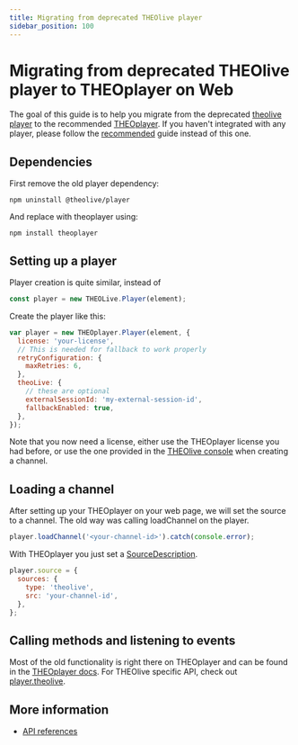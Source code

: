 ```yaml
---
title: Migrating from deprecated THEOlive player
sidebar_position: 100
---
```


# Migrating from deprecated THEOlive player to THEOplayer on Web

The goal of this guide is to help you migrate from the deprecated [theolive player](https://www.npmjs.com/package/@theolive/player) to the recommended [THEOplayer](https://www.npmjs.com/package/theoplayer). If you haven't integrated with any player, please follow the [recommended](index.mdx) guide instead of this one.

## Dependencies

First remove the old player dependency:

```
npm uninstall @theolive/player
```

And replace with theoplayer using:

```
npm install theoplayer
```

## Setting up a player

Player creation is quite similar, instead of

```javascript
const player = new THEOLive.Player(element);
```

Create the player like this:

```javascript
var player = new THEOplayer.Player(element, {
  license: 'your-license',
  // This is needed for fallback to work properly
  retryConfiguration: {
    maxRetries: 6,
  },
  theoLive: {
    // these are optional
    externalSessionId: 'my-external-session-id',
    fallbackEnabled: true,
  },
});
```

Note that you now need a license, either use the THEOplayer license you had before, or use the one provided in the
[THEOlive console](https://console.theo.live) when creating a channel.

## Loading a channel

After setting up your THEOplayer on your web page, we will set the source to a channel. The old way was calling loadChannel
on the player.

```javascript
player.loadChannel('<your-channel-id>').catch(console.error);
```

With THEOplayer you just set a [SourceDescription](pathname:///theoplayer/v9/api-reference/web/interfaces/TheoLiveSource.html).

```javascript
player.source = {
  sources: {
    type: 'theolive',
    src: 'your-channel-id',
  },
};
```

## Calling methods and listening to events

Most of the old functionality is right there on THEOplayer and can be found in the [THEOplayer docs](pathname:///theoplayer/v9/api-reference/web/classes/ChromelessPlayer.html). For THEOlive specific API, check out [player.theolive](pathname:///theoplayer/v9/api-reference/web/interfaces/TheoLiveApi.html).

## More information

- [API references](pathname:///theoplayer/v9/api-reference/web/interfaces/TheoLiveSource.html)
